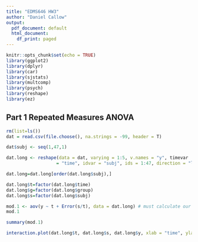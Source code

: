 ```yaml
---
title: "EDMS646 HW3"
author: "Daniel Callow"
output:
  pdf_document: default
  html_document:
    df_print: paged
---
```


```r
knitr::opts_chunk$set(echo = TRUE)
library(ggplot2)
library(dplyr)
library(car)
library(sjstats)
library(multcomp)
library(psych)
library(reshape)
library(ez)
```

## Part 1 Repeated Measures ANOVA

```r
rm(list=ls())
dat = read.csv(file.choose(), na.strings = -99, header = T)
```
```r
dat$subj <- seq(1,47,1)

dat.long <- reshape(data = dat, varying = 1:5, v.names = "y", timevar
                   = "time", idvar = "subj", ids = 1:47, direction = "long")

dat.long=dat.long[order(dat.long$subj),]

dat.long$t=factor(dat.long$time)
dat.long$g=factor(dat.long$group)
dat.long$s=factor(dat.long$subj)

mod.1 <- aov(y ~ t + Error(s/t), data = dat.long) # must calculate our own error term
mod.1

summary(mod.1)

interaction.plot(dat.long$t, dat.long$s, dat.long$y, xlab = "time", ylab = "immune response", col=dat.long$s, legend = F)
```
